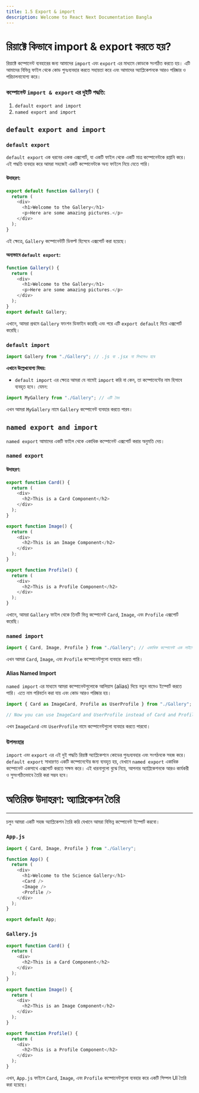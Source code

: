 ```yaml
---
title: 1.5 Export & import
description: Welcome to React Next Documentation Bangla
---
```


## <h1 className="bg-gradient-to-r from-blue-500 to-purple-500 inline-block text-transparent bg-clip-text text-3xl">রিয়াক্টে কিভাবে import & export করতে হয়?</h1>

রিয়াক্টে কম্পোনেন্ট ব্যবহারের জন্য আমাদের `import` এবং `export` এর মাধ্যমে কোডকে সংগঠিত করতে হয়। এটি আমাদের বিভিন্ন ফাইল থেকে কোড পুনঃব্যবহার করতে সহায়তা করে এবং আমাদের অ্যাপ্লিকেশনকে আরও পরিষ্কার ও পরিচালনাযোগ্য করে।

### কম্পোনেন্ট `import & export` এর দুইটি পদ্ধতি:

1. `default export and import`
2. `named export and import`

## `default export and import`

### `default export`

`default export` এক ধরনের একক এক্সপোর্ট, যা একটি ফাইল থেকে একটি মাত্র কম্পোনেন্টকে রপ্তানি করে। এই পদ্ধতি ব্যবহার করে আমরা সহজেই একটি কম্পোনেন্টকে অন্য ফাইলে নিয়ে যেতে পারি।

#### উদাহরণ:

```javascript showLineNumbers filename="Gallery.js"
export default function Gallery() {
  return (
    <div>
      <h1>Welcome to the Gallery</h1>
      <p>Here are some amazing pictures.</p>
    </div>
  );
}
```

এই ক্ষেত্রে, `Gallery` কম্পোনেন্টটি ডিফল্ট হিসেবে এক্সপোর্ট করা হয়েছে।

#### অন্যভাবে `default export`:

```javascript showLineNumbers filename="Gallery.js"
function Gallery() {
  return (
    <div>
      <h1>Welcome to the Gallery</h1>
      <p>Here are some amazing pictures.</p>
    </div>
  );
}
export default Gallery;
```

এখানে, আমরা প্রথমে `Gallery` ফাংশন ডিফাইন করেছি এবং পরে এটি `export default` দিয়ে এক্সপোর্ট করেছি।

### `default import`

```javascript showLineNumbers filename="App.js"
import Gallery from "./Gallery"; // .js বা .jsx না লিখলেও হবে
```

**এখানে উল্লেখযোগ্য বিষয়:**

- `default import` এর ক্ষেত্রে আমরা যে নামেই `import` করি না কেন, তা কম্পোনেন্টের নাম হিসাবে ব্যবহৃত হবে। যেমন:

```javascript showLineNumbers filename="App.js"
import MyGallery from "./Gallery"; // এটি বৈধ
```

এখন আমরা `MyGallery` নামে `Gallery` কম্পোনেন্ট ব্যবহার করতে পারব।

## `named export and import`

`named export` আমাদের একটি ফাইল থেকে একাধিক কম্পোনেন্ট এক্সপোর্ট করার অনুমতি দেয়।

### `named export`

#### উদাহরণ:

```javascript showLineNumbers filename="Gallery.js"
export function Card() {
  return (
    <div>
      <h2>This is a Card Component</h2>
    </div>
  );
}

export function Image() {
  return (
    <div>
      <h2>This is an Image Component</h2>
    </div>
  );
}

export function Profile() {
  return (
    <div>
      <h2>This is a Profile Component</h2>
    </div>
  );
}
```

এখানে, আমরা `Gallery` ফাইল থেকে তিনটি ভিন্ন কম্পোনেন্ট `Card`, `Image`, এবং `Profile` এক্সপোর্ট করেছি।

### `named import`

```javascript showLineNumbers filename="App.js"
import { Card, Image, Profile } from "./Gallery"; // একাধিক কম্পোনেন্ট এক লাইনে ইম্পোর্ট
```

এখন আমরা `Card`, `Image`, এবং `Profile` কম্পোনেন্টগুলো ব্যবহার করতে পারি।

#### Alias Named Import

`named import` এর মাধ্যমে আমরা কম্পোনেন্টগুলোকে আলিয়াস (alias) দিয়ে নতুন নামেও ইম্পোর্ট করতে পারি। এতে নাম পরিবর্তন করা যায় এবং কোড আরও পরিষ্কার হয়।

```javascript showLineNumbers filename="App.js"
import { Card as ImageCard, Profile as UserProfile } from "./Gallery";

// Now you can use ImageCard and UserProfile instead of Card and Profile
```

এখন `ImageCard` এবং `UserProfile` নামে কম্পোনেন্টগুলো ব্যবহার করতে পারবো।

### উপসংহার

`import` এবং `export` এর এই দুই পদ্ধতি রিয়াক্ট অ্যাপ্লিকেশনে কোডের পুনঃব্যবহার এবং সংগঠনকে সহজ করে। `default export` সাধারণত একটি কম্পোনেন্টের জন্য ব্যবহৃত হয়, যেখানে `named export` একাধিক কম্পোনেন্ট একসাথে এক্সপোর্ট করতে সক্ষম করে। এই ধারনাগুলো বুঝে নিয়ে, আপনার অ্যাপ্লিকেশনকে আরও কার্যকরী ও সুসংগঠিতভাবে তৈরি করা সম্ভব হবে।

## <h1 className="bg-gradient-to-r from-blue-500 to-purple-500 inline-block text-transparent bg-clip-text text-3xl pt-2">অতিরিক্ত উদাহরণ: অ্যাপ্লিকেশন তৈরি</h1>

---

চলুন আমরা একটি সহজ অ্যাপ্লিকেশন তৈরি করি যেখানে আমরা বিভিন্ন কম্পোনেন্ট ইম্পোর্ট করবো।

### `App.js`

```javascript showLineNumbers filename="App.js"
import { Card, Image, Profile } from "./Gallery";

function App() {
  return (
    <div>
      <h1>Welcome to the Science Gallery</h1>
      <Card />
      <Image />
      <Profile />
    </div>
  );
}

export default App;
```

### `Gallery.js`

```javascript showLineNumbers filename="Gallery.js"
export function Card() {
  return (
    <div>
      <h2>This is a Card Component</h2>
    </div>
  );
}

export function Image() {
  return (
    <div>
      <h2>This is an Image Component</h2>
    </div>
  );
}

export function Profile() {
  return (
    <div>
      <h2>This is a Profile Component</h2>
    </div>
  );
}
```

এখন, `App.js` ফাইলে `Card`, `Image`, এবং `Profile` কম্পোনেন্টগুলো ব্যবহার করে একটি সিম্পল UI তৈরি করা হয়েছে।
